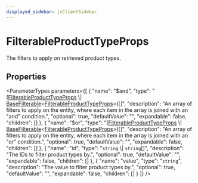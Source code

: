 ```yaml
---
displayed_sidebar: jsClientSidebar
---
```



# FilterableProductTypeProps

The filters to apply on retrieved product types.

## Properties

<ParameterTypes parameters={[
  {
    "name": "$and",
    "type": "([FilterableProductTypeProps](internal.internal-1.ProductTypes.FilterableProductTypeProps.mdx) \\| [BaseFilterable](../../DAL/interfaces/internal.internal-1.DAL.BaseFilterable.mdx)&#60;[FilterableProductTypeProps](internal.internal-1.ProductTypes.FilterableProductTypeProps.mdx)&#62;)[]",
    "description": "An array of filters to apply on the entity, where each item in the array is joined with an \"and\" condition.",
    "optional": true,
    "defaultValue": "",
    "expandable": false,
    "children": []
  },
  {
    "name": "$or",
    "type": "([FilterableProductTypeProps](internal.internal-1.ProductTypes.FilterableProductTypeProps.mdx) \\| [BaseFilterable](../../DAL/interfaces/internal.internal-1.DAL.BaseFilterable.mdx)&#60;[FilterableProductTypeProps](internal.internal-1.ProductTypes.FilterableProductTypeProps.mdx)&#62;)[]",
    "description": "An array of filters to apply on the entity, where each item in the array is joined with an \"or\" condition.",
    "optional": true,
    "defaultValue": "",
    "expandable": false,
    "children": []
  },
  {
    "name": "id",
    "type": "`string` \\| `string`[]",
    "description": "The IDs to filter product types by.",
    "optional": true,
    "defaultValue": "",
    "expandable": false,
    "children": []
  },
  {
    "name": "value",
    "type": "`string`",
    "description": "The value to filter product types by.",
    "optional": true,
    "defaultValue": "",
    "expandable": false,
    "children": []
  }
]} />

